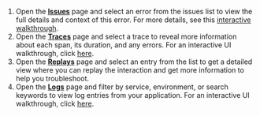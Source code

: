 <Expandable title="Need help locating the captured errors in your Sentry project?">

1. Open the [**Issues**](https://sentry.io/issues) page and select an error from the issues list to view the full details and context of this error. For more details, see this [interactive walkthrough](/product/sentry-basics/integrate-frontend/generate-first-error/#ui-walkthrough).
2. Open the [**Traces**](https://sentry.io/explore/traces) page and select a trace to reveal more information about each span, its duration, and any errors. For an interactive UI walkthrough, click [here](/product/sentry-basics/distributed-tracing/generate-first-error/#ui-walkthrough).
3. Open the [**Replays**](https://sentry.io/explore/replays) page and select an entry from the list to get a detailed view where you can replay the interaction and get more information to help you troubleshoot.
4. Open the [**Logs**](https://sentry.io/explore/logs) page and filter by service, environment, or search keywords to view log entries from your application. For an interactive UI walkthrough, click [here](/product/explore/logs/#overview).

</Expandable>